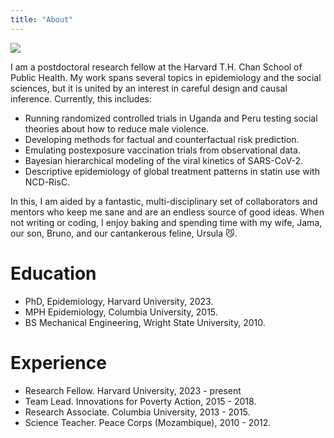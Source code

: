 ```yaml
---
title: "About"
---
```


![    ](images/DSC00669.JPG)

I am a postdoctoral research fellow at the Harvard T.H. Chan
School of Public Health. My work spans several topics in epidemiology and the  social sciences, but it is united by an interest in careful design and causal inference. Currently, this includes:

- Running randomized controlled trials in Uganda and Peru testing social 
theories about how to reduce male violence.
- Developing methods for factual and counterfactual risk prediction.
- Emulating postexposure vaccination trials from observational data.
- Bayesian hierarchical modeling of the viral kinetics of SARS-CoV-2.
- Descriptive epidemiology of global treatment patterns in statin use with NCD-RisC.

In this, I am aided by a fantastic, multi-disciplinary set of collaborators and mentors who keep me sane and are an endless source of good ideas. When not writing or coding, I enjoy baking and spending time with my wife, Jama, our son, Bruno, and our cantankerous feline, Ursula 😼.

# Education

- PhD, Epidemiology, Harvard University, 2023.
- MPH Epidemiology, Columbia University, 2015.
- BS Mechanical Engineering, Wright State University, 2010.

# Experience

- Research Fellow. Harvard University, 2023 - present
- Team Lead. Innovations for Poverty Action, 2015 - 2018.
- Research Associate. Columbia University, 2013 - 2015.
- Science Teacher. Peace Corps (Mozambique), 2010 - 2012.
